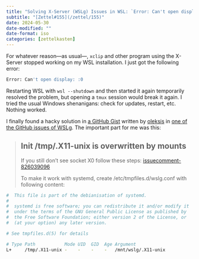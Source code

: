 ```yaml
---
title: "Solving X-Server (WSLg) Issues in WSL: `Error: Can't open display: :0`"
subtitle: "[Zettel#155](/zettel/155)"
date: 2024-05-30
date-modified: ""
date-format: iso
categories: [zettelkasten]
---
```

For whatever reason—as usual—, `xclip` and other program using the X-Server stopped working on my WSL installation. I just got the following error:

```bash
Error: Can't open display: :0
```

Restarting WSL with `wsl --shutdown` and then started it again temporarily resolved the problem, but opening a `tmux` session would break it again. I tried the usual Windows shenanigans: check for updates, restart, etc. Nothing worked.

I finally found a hacky solution in [a GitHub Gist](https://gist.github.com/oleksis/871e185ff85b67e77565a214b163b0f0/#diagnosing-) written by [oleksis](https://github.com/oleksis) in [one of the GitHub issues of WSLg](https://github.com/microsoft/wslg/issues/1192). The important part for me was this:

> ## Init /tmp/.X11-unix is overwritten by mounts
>
> If you still don't see socket X0 follow these steps: [issuecomment-826039096](https://github.com/microsoft/wslg/issues/43#issuecomment-826039096)
>
> To make it work with systemd, create /etc/tmpfiles.d/wslg.conf with following content:

```bash
#  This file is part of the debianisation of systemd.
#
#  systemd is free software; you can redistribute it and/or modify it
#  under the terms of the GNU General Public License as published by
#  the Free Software Foundation; either version 2 of the License, or
#  (at your option) any later version.

# See tmpfiles.d(5) for details

# Type Path           Mode UID  GID  Age Argument
L+     /tmp/.X11-unix -    -    -    -   /mnt/wslg/.X11-unix
```
